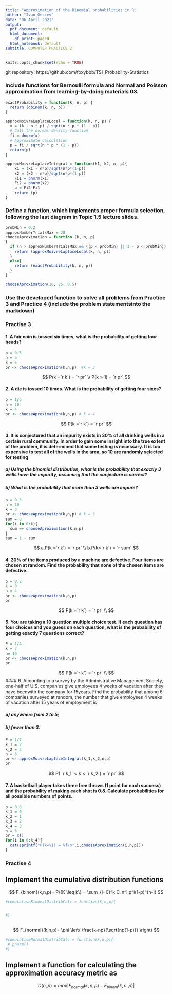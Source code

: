 ```yaml
---
title: "Approximation of the Binomial probabilities in R"
author: "Ivan Gercev"
date: "06 April 2021"
output:
  pdf_document: default
  html_document:
    df_print: paged
  html_notebook: default
subtitle: COMPUTER PRACTICE 2
---
```

```r
knitr::opts_chunk$set(echo = TRUE)
```

git repository: https://github.com/foxybbb/TSI_Probability-Statistics

### Include functions for Bernoulli formula and Normal and Poisson approximation from learning-by-doing materials 03.

```r
exactProbability = function(k, n, p) {
  return (dbinom(k, n, p))
}
```


```r
approxMoivreLaplaceLocal = function(k, n, p) {
  x = (k - n * p) / sqrt(n * p * (1 - p))
  # Call the normal density function
  fi = dnorm(x)
  # Approximate calculation
  p = fi / sqrt(n * p * (1 - p))
  return(p)
}
```

```r
approxMoivreLaplaceIntegral = function(k1, k2, n, p){
	x1 = (k1 - n*p)/sqrt(n*p*(1-p))
	x2 = (k2 - n*p)/sqrt(n*p*(1-p))
	Fi1 = pnorm(x1)
	Fi2 = pnorm(x2)
	p = Fi2-Fi1
	return (p)
}

```

### Define a function, which implements proper formula selection, following the last diagram in Topic 1.5 lecture slides.
```r
probMin = 0.2
approxNumberTrialsMax = 20
chooseAproximation = function (k, n, p)
{
  if (n > approxNumberTrialsMax && ((p < probMin) || 1 - p < probMin)) {
    return (approxMoivreLaplaceLocal(k, n, p))
  }
  else{
    return (exactProbability(k, n, p))
  }
}
```


```r
chooseAproximation(10, 25, 0.5)

```
### Use the developed function to solve all problems from Practice 3 and Practice 4 (include the problem statementsinto the markdown)

### Practise 3 
#### 1. A fair coin is tossed six times, what is the probability of getting four heads?


```r
p = 0.5
n = 6
k = 4
pr <- chooseAproximation(k,n,p)  #k = 3

```
$$
P(k =`r k`) = `r pr` \\
P(k > 1) = `r pr`
$$

#### 2. A die is tossed 10 times. What is the probability of getting four sixes?

```r
p = 1/6
n = 10
k = 4
pr <- chooseAproximation(k,n,p) # k = 4 
```

$$
P(k =`r k`) = `r pr`
$$

#### 3. It is conjectured that an impurity exists in 30% of all drinking wells in a certain rural community. In order to gain some insight into the true extent of the problem, it is determined that some testing is necessary. It is too expensive to test all of the wells in the area, so 10 are randomly selected for testing

##### a) Using the binomial distribution, what is the probability that exactly 3 wells have the impurity, assuming that the conjecture is correct?
##### b) What is the probability that more than 3 wells are impure?

```r
p = 0.3
n = 10
k = 3
pr <- chooseAproximation(k,n,p) # k = 3
sum = 0
for(i in 0:k){
  sum =+ chooseAproximation(k,n,p)
}
sum = 1 - sum
```


$$
a.P(k =`r k`) = `r pr` \\
b.P(k>`r k`) = `r sum` 
$$

#### 4. 20% of the items produced by a machine are defective. Four items are chosen at random. Find the probability that none of the chosen items are defective.

```r
p = 0.2
k = 0
n = 4
pr <- chooseAproximation(k,n,p)
pr
```


$$
P(k =`r k`) = `r pr` \\ 
$$

#### 5. You are taking a 10 question multiple choice test. If each question has four choices and you guess on each question, what is the probability of getting exactly 7 questions correct?

```r
P = 1/4
k = 7
n= 10
pr <- chooseAproximation(k,n,p)
pr
```

$$
P(k =`r k`) = `r pr` \\ 
$$
#### 6. According to a survey by the Administrative Management Society, one-half of U.S. companies give employees 4 weeks of vacation after they have beenwith the company for 15years. Find the probability that among 6 companies surveyed at random, the number that give employees 4 weeks of vacation after 15 years of employment is

##### a) anywhere from 2 to 5;
##### b) fewer than 3.

```R
P = 1/2
k_1 = 2
k_2 = 5
n = 6
pr <- approxMoivreLaplaceIntegral(k_1,k_2,n,p)
pr
```

$$
P( `r k_1 `< k < `r k_2`) = `r pr`  
$$

#### 7. A basketball player takes three free throws (1 point for each success) and the probability of making each shot is 0.8. Calculate probabilities for all possible numbers of points.

```r
p = 0.8
k_1 = 0
k_2 = 1
k_3 = 2
k_4 = 3
n = 3
pr = c()
for(i in 0:k_4){
  cat(sprintf("P(k=%i) = %f\n",i,chooseAproximation(i,n,p)))
}

```

### Practise 4

## Implement the cumulative distribution functions

$$
    F_{binom}(k,n,p)= P\{K \leq k\} = \sum_{i=0}^k C_n^i p^i(1-p)^{n-i} 
$$
```r
#comulativeBinomalDistribCalc = function(k,n,p){

  
#}
  

```


$$
    F_{normal}(k,n,p)= \phi \left( \frac{k-np}{\sqrt{np(1-p)}} \right)
$$


```r
#comulativeNormalDistribCalc = function(k,n,p){
 # pnorm()
#}

```
## Implement a function for calculating the approximation accuracy metric as
$$
  D(n,p) = max|F_{normal}(k,n,p) - F_{binom}(k,n,p)| 
$$
